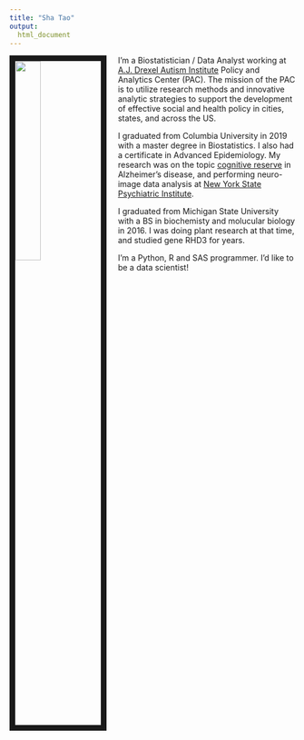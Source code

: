 ```yaml
---
title: "Sha Tao"
output:
  html_document
---
```


<img src= "images/IMG_0960.jpg" style = "width:30%; border:10px solid; margin-right: 20px" align = "left">

I'm a Biostatistician / Data Analyst working at [A.J. Drexel Autism Institute](https://drexel.edu/autisminstitute/) Policy and Analytics Center (PAC). The mission of the PAC is to utilize research methods and innovative analytic strategies to support the development of effective social and health policy in cities, states, and across the US.

I graduated from Columbia University in 2019 with a master degree in Biostatistics. I also had a certificate in Advanced Epidemiology. My research was on the topic [cognitive reserve](https://www.health.harvard.edu/mind-and-mood/what-is-cognitive-reserve) in Alzheimer's disease, and performing neuro-image data analysis at [New York State Psychiatric Institute](https://nyspi.org/).

I graduated from Michigan State University with a BS in biochemisty and molucular biology in 2016. I was doing plant research at that time, and studied gene RHD3 for years.

I'm a Python, R and SAS programmer. I'd like to be a data scientist!